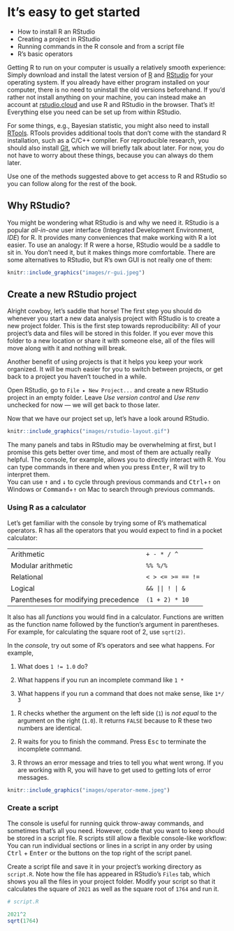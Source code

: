 # It's easy to get started

::: {.goals}
-   How to install R an RStudio
-   Creating a project in RStudio
-   Running commands in the R console and from a script file
-   R's basic operators
:::

Getting R to run on your computer is usually a relatively smooth experience: Simply
download and install the latest version of [R](https://www.r-project.org/) and
[RStudio](https://www.rstudio.com/products/rstudio/) for your operating system. If you
already have either program installed on your computer, there is no need to uninstall the
old versions beforehand. If you'd rather not install anything on your machine, you can
instead make an account at [rstudio.cloud](https://rstudio.cloud/) and use R and RStudio
in the browser. That's it! Everything else you need can be set up from within RStudio.

::: {.more}
For some things, e.g., Bayesian statistic, you might also need to install
[RTools](https://cran.r-project.org/bin/windows/Rtools/). RTools provides additional tools
that don't come with the standard R installation, such as a C/C++ compiler. For
reproducible research, you should also install [Git](https://git-scm.com/), which we will
briefly talk about later. For now, you do not have to worry about these things, because
you can always do them later.
:::

::: {.exercise}
Use one of the methods suggested above to get access to R and RStudio so you can follow
along for the rest of the book.
:::

## Why RStudio?

You might be wondering what RStudio is and why we need it. RStudio is a popular
*all-in-one* user interface (Integrated Development Environment, *IDE*) for R. It provides
many conveniences that make working with R a lot easier. To use an analogy: If R were a
horse, RStudio would be a saddle to sit in. You don't need it, but it makes things more
comfortable. There are some alternatives to RStudio, but R's own GUI is not really one of
them:

```r
knitr::include_graphics("images/r-gui.jpeg")
```

## Create a new RStudio project

Alright cowboy, let's saddle that horse! The first step you should do whenever you start a
new data analysis project with RStudio is to create a new project folder. This is the
first step towards reproducibility: All of your project's data and files will be stored in
this folder. If you ever move this folder to a new location or share it with someone else,
all of the files will move along with it and nothing will break.

Another benefit of using projects is that it helps you keep your work organized. It will
be much easier for you to switch between projects, or get back to a project you haven't
touched in a while.

::: {.exercise}
Open RStudio, go to `File ▸ New Project...` and create a new RStudio project in an empty
folder. Leave *Use version control* and *Use renv* unchecked for now --- we will get back
to those later.
:::

Now that we have our project set up, let's have a look around RStudio.

```r
knitr::include_graphics("images/rstudio-layout.gif")
```

The many panels and tabs in RStudio may be overwhelming at first, but I promise this gets
better over time, and most of them are actually really helpful. The console, for example,
allows you to directly interact with R. You can type commands in there and when you press
<kbd>Enter</kbd>, R will try to interpret them.\
You can use <kbd>↑</kbd> and <kbd>↓</kbd> to cycle through previous commands and
<kbd>Ctrl</kbd>+<kbd>↑</kbd> on Windows or <kbd>Command</kbd>+<kbd>↑</kbd> on Mac to
search through previous commands.

### Using R as a calculator

Let's get familiar with the console by trying some of R's mathematical operators. R has
all the operators that you would expect to find in a pocket calculator:

|                                      |                   |
|--------------------------------------|-------------------|
| Arithmetic                           | `+ - * / ^`       |
| Modular arithmetic                   | `%% %/%`          |
| Relational                           | `< > <= >= == !=` |
| Logical                              | `&& || ! | &`     |
| Parentheses for modifying precedence | `(1 + 2) * 10`    |

It also has all *functions* you would find in a calculator. Functions are written as the
function name followed by the function's argument in parentheses. For example, for
calculating the square root of 2, use `sqrt(2)`.

::: {.exercise}
In the *console*, try out some of R's operators and see what happens. For example,

1.  What does `1 != 1.0` do?

2.  What happens if you run an incomplete command like `1 *`

3.  What happens if you run a command that does not make sense, like `1*/ 3`

::: {.answer}
1.  R checks whether the argument on the left side (`1`) is *not equal* to the argument on
    the right (`1.0`). It returns `FALSE` because to R these two numbers are identical.

2.  R waits for you to finish the command. Press <kbd>Esc</kbd> to terminate the
    incomplete command.

3.  R throws an error message and tries to tell you what went wrong. If you are working
    with R, you will have to get used to getting lots of error messages.
:::
:::

```r
knitr::include_graphics("images/operator-meme.jpeg")
```

### Create a script

The console is useful for running quick throw-away commands, and sometimes that's all you
need. However, code that you want to keep should be stored in a script file. R scripts
still allow a flexible console-like workflow: You can run individual sections or lines in
a script in any order by using <kbd>Ctrl</kbd> + <kbd>Enter</kbd> or the buttons on the
top right of the script panel.

::: {.exercise}
Create a script file and save it in your project's working directory as `script.R`. Note
how the file has appeared in RStudio's `Files` tab, which shows you all the files in your
project folder. Modify your script so that it calculates the square of `2021` as well as
the square root of `1764` and run it.

::: {.answer}
```r
# script.R

2021^2
sqrt(1764)
```
:::
:::

